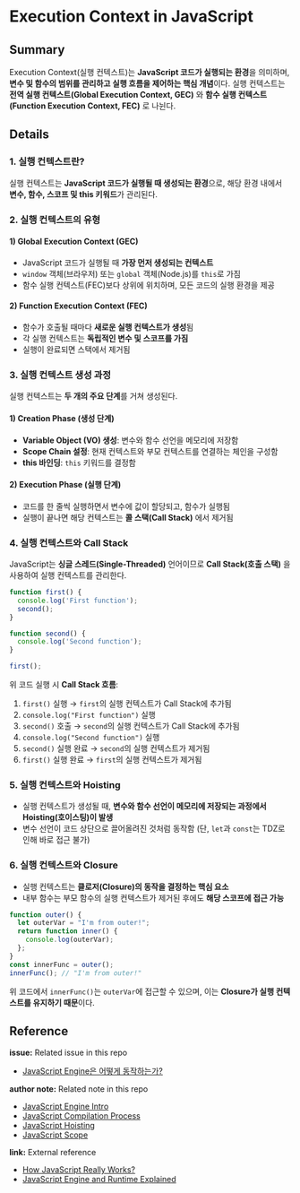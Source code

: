 # Execution Context in JavaScript

## Summary

Execution Context(실행 컨텍스트)는 **JavaScript 코드가 실행되는 환경**을 의미하며, **변수 및 함수의 범위를 관리하고 실행 흐름을 제어하는 핵심 개념**이다. 실행 컨텍스트는 **전역 실행 컨텍스트(Global Execution Context, GEC)** 와 **함수 실행 컨텍스트(Function Execution Context, FEC)** 로 나뉜다.

## Details

### 1. 실행 컨텍스트란?

실행 컨텍스트는 **JavaScript 코드가 실행될 때 생성되는 환경**으로, 해당 환경 내에서 **변수, 함수, 스코프 및 this 키워드**가 관리된다.

### 2. 실행 컨텍스트의 유형

#### **1) Global Execution Context (GEC)**

- JavaScript 코드가 실행될 때 **가장 먼저 생성되는 컨텍스트**
- `window` 객체(브라우저) 또는 `global` 객체(Node.js)를 `this`로 가짐
- 함수 실행 컨텍스트(FEC)보다 상위에 위치하며, 모든 코드의 실행 환경을 제공

#### **2) Function Execution Context (FEC)**

- 함수가 호출될 때마다 **새로운 실행 컨텍스트가 생성**됨
- 각 실행 컨텍스트는 **독립적인 변수 및 스코프를 가짐**
- 실행이 완료되면 스택에서 제거됨

### 3. 실행 컨텍스트 생성 과정

실행 컨텍스트는 **두 개의 주요 단계**를 거쳐 생성된다.

#### **1) Creation Phase (생성 단계)**

- **Variable Object (VO) 생성**: 변수와 함수 선언을 메모리에 저장함
- **Scope Chain 설정**: 현재 컨텍스트와 부모 컨텍스트를 연결하는 체인을 구성함
- **this 바인딩**: `this` 키워드를 결정함

#### **2) Execution Phase (실행 단계)**

- 코드를 한 줄씩 실행하면서 변수에 값이 할당되고, 함수가 실행됨
- 실행이 끝나면 해당 컨텍스트는 **콜 스택(Call Stack)** 에서 제거됨

### 4. 실행 컨텍스트와 Call Stack

JavaScript는 **싱글 스레드(Single-Threaded)** 언어이므로 **Call Stack(호출 스택)** 을 사용하여 실행 컨텍스트를 관리한다.

```js
function first() {
  console.log('First function');
  second();
}

function second() {
  console.log('Second function');
}

first();
```

위 코드 실행 시 **Call Stack 흐름**:

1. `first()` 실행 → `first`의 실행 컨텍스트가 Call Stack에 추가됨
2. `console.log("First function")` 실행
3. `second()` 호출 → `second`의 실행 컨텍스트가 Call Stack에 추가됨
4. `console.log("Second function")` 실행
5. `second()` 실행 완료 → `second`의 실행 컨텍스트가 제거됨
6. `first()` 실행 완료 → `first`의 실행 컨텍스트가 제거됨

### 5. 실행 컨텍스트와 Hoisting

- 실행 컨텍스트가 생성될 때, **변수와 함수 선언이 메모리에 저장되는 과정에서 Hoisting(호이스팅)이 발생**
- 변수 선언이 코드 상단으로 끌어올려진 것처럼 동작함 (단, `let`과 `const`는 TDZ로 인해 바로 접근 불가)

### 6. 실행 컨텍스트와 Closure

- 실행 컨텍스트는 **클로저(Closure)의 동작을 결정하는 핵심 요소**
- 내부 함수는 부모 함수의 실행 컨텍스트가 제거된 후에도 **해당 스코프에 접근 가능**

```js
function outer() {
  let outerVar = "I'm from outer!";
  return function inner() {
    console.log(outerVar);
  };
}
const innerFunc = outer();
innerFunc(); // "I'm from outer!"
```

위 코드에서 `innerFunc()`는 `outerVar`에 접근할 수 있으며, 이는 **Closure가 실행 컨텍스트를 유지하기 때문**이다.

## Reference

**issue:** Related issue in this repo

- [JavaScript Engine은 어떻게 동작하는가?](https://github.com/luke0408/TIL/issues/1)

**author note:** Related note in this repo

- [JavaScript Engine Intro](./Introduction_to_JavaScript_Engine.mdx)
- [JavaScript Compilation Process](./JavaScript_Compilation_Process.mdx)
- [JavaScript Hoisting](../Variables/Hoisting.mdx)
- [JavaScript Scope](../Variables/Scope.mdx)

**link:** External reference

- [How JavaScript Really Works?](https://dev.to/laxminarayana31/how-javascript-really-works-1p6i)
- [JavaScript Engine and Runtime Explained](https://www.freecodecamp.org/news/javascript-engine-and-runtime-explained/)
